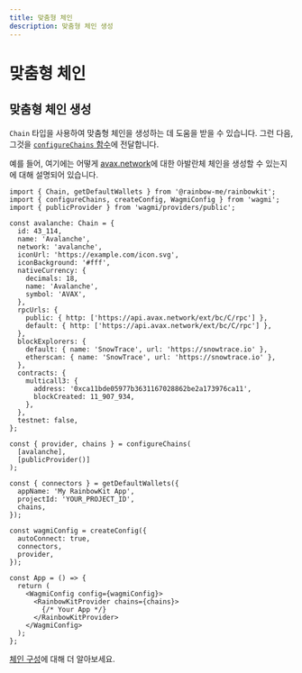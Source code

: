 ```yaml
---
title: 맞춤형 체인
description: 맞춤형 체인 생성
---
```


# 맞춤형 체인

## 맞춤형 체인 생성

`Chain` 타입을 사용하여 맞춤형 체인을 생성하는 데 도움을 받을 수 있습니다. 그런 다음, 그것을 [`configureChains` 함수](https://wagmi.sh/docs/providers/configuring-chains)에 전달합니다.

예를 들어, 여기에는 어떻게 [avax.network](https://avax.network)에 대한 아발란체 체인을 생성할 수 있는지에 대해 설명되어 있습니다.

```tsx
import { Chain, getDefaultWallets } from '@rainbow-me/rainbowkit';
import { configureChains, createConfig, WagmiConfig } from 'wagmi';
import { publicProvider } from 'wagmi/providers/public';

const avalanche: Chain = {
  id: 43_114,
  name: 'Avalanche',
  network: 'avalanche',
  iconUrl: 'https://example.com/icon.svg',
  iconBackground: '#fff',
  nativeCurrency: {
    decimals: 18,
    name: 'Avalanche',
    symbol: 'AVAX',
  },
  rpcUrls: {
    public: { http: ['https://api.avax.network/ext/bc/C/rpc'] },
    default: { http: ['https://api.avax.network/ext/bc/C/rpc'] },
  },
  blockExplorers: {
    default: { name: 'SnowTrace', url: 'https://snowtrace.io' },
    etherscan: { name: 'SnowTrace', url: 'https://snowtrace.io' },
  },
  contracts: {
    multicall3: {
      address: '0xca11bde05977b3631167028862be2a173976ca11',
      blockCreated: 11_907_934,
    },
  },
  testnet: false,
};

const { provider, chains } = configureChains(
  [avalanche],
  [publicProvider()]
);

const { connectors } = getDefaultWallets({
  appName: 'My RainbowKit App',
  projectId: 'YOUR_PROJECT_ID',
  chains,
});

const wagmiConfig = createConfig({
  autoConnect: true,
  connectors,
  provider,
});

const App = () => {
  return (
    <WagmiConfig config={wagmiConfig}>
      <RainbowKitProvider chains={chains}>
        {/* Your App */}
      </RainbowKitProvider>
    </WagmiConfig>
  );
};
```

[체인 구성](https://wagmi.sh/docs/providers/configuring-chains)에 대해 더 알아보세요.
